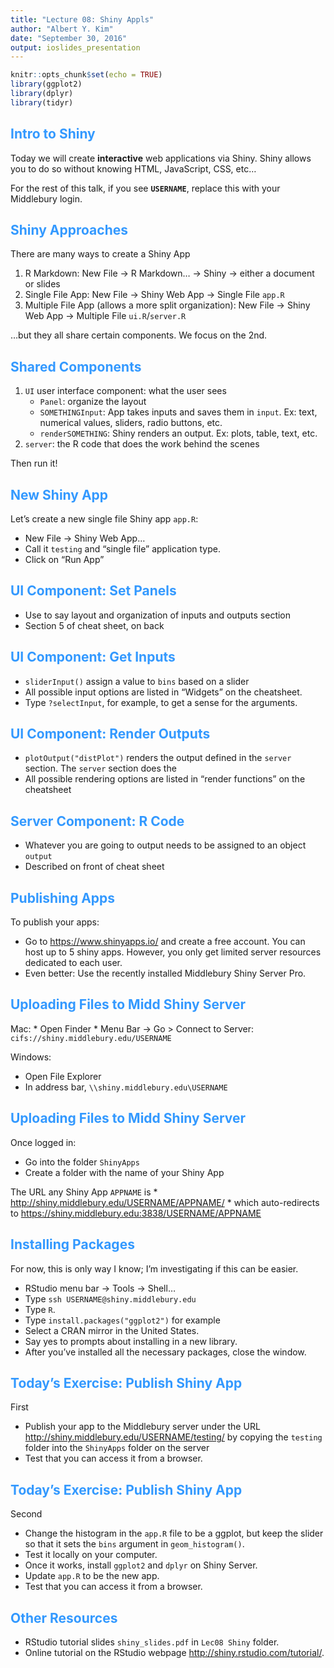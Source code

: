 ```yaml
---
title: "Lecture 08: Shiny Appls"
author: "Albert Y. Kim"
date: "September 30, 2016"
output: ioslides_presentation
---
```


<style>
h2 { 
 color: #3399ff;		
}
h3 { 
 color: #3399ff;		
}
slides > slide.backdrop {
  background: white;
}
</style>


```r
knitr::opts_chunk$set(echo = TRUE)
library(ggplot2)
library(dplyr)
library(tidyr)
```



## Intro to Shiny

Today we will create **interactive** web applications via Shiny.  Shiny allows
you to do so without knowing HTML, JavaScript, CSS, etc...

For the rest of this talk, if you see **`USERNAME`**, replace this with your
Middlebury login.





## Shiny Approaches

There are many ways to create a Shiny App

1. R Markdown: New File -> R Markdown... -> Shiny -> either a document or slides
1. Single File App: New File -> Shiny Web App -> Single File `app.R`
1. Multiple File App (allows a more split organization): New File -> Shiny Web
App -> Multiple File `ui.R`/`server.R`

...but they all share certain components. We focus on the 2nd.





## Shared Components

1. `UI` user interface component: what the user sees
    + `Panel`: organize the layout
    + `SOMETHINGInput`:  App takes inputs and saves them in `input`. Ex: text, numerical values, sliders, radio buttons, etc.
    + `renderSOMETHING`: Shiny renders an output. Ex: plots, table, text, etc.
2. `server`: the R code that does the work behind the scenes

Then run it!





## New Shiny App

Let's create a new single file Shiny app `app.R`:

* New File -> Shiny Web App...
* Call it `testing` and "single file" application type.
* Click on "Run App"





## UI Component: Set Panels

* Use to say layout and organization of inputs and outputs section
* Section 5 of cheat sheet, on back






## UI Component: Get Inputs

* `sliderInput()` assign a value to `bins` based on a slider
* All possible input options are listed in "Widgets" on the cheatsheet.
* Type `?selectInput`, for example, to get a sense for the arguments.





## UI Component: Render Outputs

* `plotOutput("distPlot")` renders the output defined in the `server` section. The `server` section does the 
* All possible rendering options are listed in "render functions" on the cheatsheet





## Server Component: R Code

* Whatever you are going to output needs to be assigned to an object `output`
* Described on front of cheat sheet




## Publishing Apps

To publish your apps: 

* Go to [https://www.shinyapps.io/](https://www.shinyapps.io/) and create a free
account. You can host up to 5 shiny apps. However, you only get limited server
resources dedicated to each user.
* Even better: Use the recently installed Middlebury Shiny Server Pro.





## Uploading Files to Midd Shiny Server

Mac:
* Open Finder
* Menu Bar -> Go > Connect to Server: `cifs://shiny.middlebury.edu/USERNAME`

Windows:

* Open File Explorer
* In address bar, `\\shiny.middlebury.edu\USERNAME`





## Uploading Files to Midd Shiny Server

Once logged in:

* Go into the folder `ShinyApps`
* Create a folder with the name of your Shiny App


The URL any Shiny App `APPNAME` is
* [http://shiny.middlebury.edu/USERNAME/APPNAME/](http://shiny.middlebury.edu/USERNAME/APPNAME/)
* which auto-redirects to [https://shiny.middlebury.edu:3838/USERNAME/APPNAME](https://shiny.middlebury.edu:3838/USERNAME/APPNAME)




## Installing Packages

For now, this is only way I know; I'm investigating if this can be easier.

* RStudio menu bar -> Tools -> Shell...
* Type `ssh USERNAME@shiny.middlebury.edu`
* Type `R`.
* Type `install.packages("ggplot2")` for example
* Select a CRAN mirror in the United States.
* Say yes to prompts about installing in a new library.
* After you've installed all the necessary packages, close the window.





## Today's Exercise: Publish Shiny App

First 

* Publish your app to the Middlebury server under the URL [http://shiny.middlebury.edu/USERNAME/testing/](http://shiny.middlebury.edu/USERNAME/testing/) by copying the `testing` folder into the `ShinyApps` folder on the server
* Test that you can access it from a browser.





## Today's Exercise: Publish Shiny App

Second

* Change the histogram in the `app.R` file to be a ggplot, but keep the slider
so that it sets the `bins` argument in `geom_histogram()`.
* Test it locally on your computer.
* Once it works, install `ggplot2` and `dplyr` on Shiny Server.
* Update `app.R` to be the new app.
* Test that you can access it from a browser.





## Other Resources 

* RStudio tutorial slides `shiny_slides.pdf` in `Lec08 Shiny` folder.
* Online tutorial on the RStudio webpage
[http://shiny.rstudio.com/tutorial/](http://shiny.rstudio.com/tutorial/).

